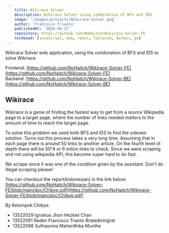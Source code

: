 ```yaml
---
    title: Wikirace Solver
    description: Wikirace Solver using combination of BFS and IDS
    image: '/images/projects/Wikirace-Solver.png'
    author: 'Francisco Trianto'
    publishedAt: '2024-04-27'
    repository: https://github.com/NoHaitch/Wikirace-Solver-FE
    techUsed: [javascript, web, react, tailwind, docker, go]
---
```


Wikirace Solver web application, using the combination of BFS and IDS to solve Wikirace

Frontend: [https://github.com/NoHaitch/Wikirace-Solver-FE](https://github.com/NoHaitch/Wikirace-Solver-FE)  
Backend: [https://github.com/NoHaitch/Wikirace-Solver-BE](https://github.com/NoHaitch/Wikirace-Solver-BE)  

## Wikirace 

Wikirace is a game of finding the fastest way to get from a source Wikipedia page to a target page, 
where the number of links needed matters to the amount of time to reach the target page.

To solve this problem we used both BFS and IDS to find the unkown solution. Turns out this process 
takes a very long time. Assuming that in each page there is around 50 links to another article. On 
the fourth level of depth there will be 50^4 or 6 milion links to check. Since we were scraping and 
not using wikipedia API, this become super hard to do fast. 

We scrape since it was one of the condition given by the assistant. Don't do illegal scraping please!


You can checkout the report(Indonesian) in the link below:
[https://github.com/NoHaitch/Wikirace-Solver-FE/blob/main/doc/Chibye.pdf](https://github.com/NoHaitch/Wikirace-Solver-FE/blob/main/doc/Chibye.pdf)

By Kelompok Chibye:
- 13522029 Ignatius Jhon Hezkiel Chan
- 13522091 Raden Francisco Trianto Bratadiningrat
- 13522098 Suthasoma Mahardhika Munthe